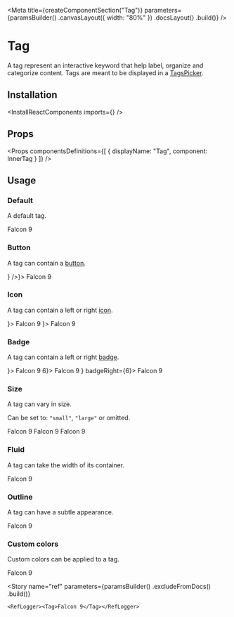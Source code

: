 
<Meta
    title={createComponentSection("Tag")}
    parameters={paramsBuilder()
        .canvasLayout({ width: "80%" })
        .docsLayout(<ReactComponentsLayout sourcePath="/packages/react-components/src/tag/src" />)
        .build()}
/>

# Tag

A tag represent an interactive keyword that help label, organize and categorize content. Tags are meant to be displayed in a [TagsPicker](?path=/story/components-tagspicker--default-story).

## Installation

<InstallReactComponents imports={<Imports />} />

## Props

<Props
    componentsDefinitions={[
        { displayName: "Tag", component: InnerTag }
    ]}
/>

## Usage

### Default

A default tag.

<Preview>
    <Story name="default">
        <Tag>Falcon 9</Tag>
    </Story>
</Preview>

### Button

A tag can contain a [button](?path=/docs/components-button--default-story).

<Preview>
    <Story name="button">
        <Tag button={<Button iconLeft={<CrossIcon />} />}>
            Falcon 9
        </Tag>
    </Story>
</Preview>

### Icon

A tag can contain a left or right [icon](?path=/docs/materials-icons--page).

<Preview>
    <Story name="icon">
        <Stack>
            <Tag iconLeft={<CheckCircleIcon />}>
                Falcon 9
            </Tag>
            <Tag iconRight={<CheckIcon />}>
                Falcon 9
            </Tag>
        </Stack>
    </Story>
</Preview>

### Badge

A tag can contain a left or right [badge](?path=/docs/components-badge--default-story).

<Preview>
    <Story name="badge">
        <Stack>
            <Tag badgeLeft={<Badge variant="dot" className="bg-primary-500" />}>
                Falcon 9
            </Tag>
            <Tag badgeRight={<Badge>6</Badge>}>
                Falcon 9
            </Tag>
            <Tag badgeLeft={<Badge variant="dot" className="bg-primary-500" />} badgeRight={<Badge>6</Badge>}>
                Falcon 9
            </Tag>
        </Stack>
    </Story>
</Preview>

### Size

A tag can vary in size.

Can be set to: `"small"`, `"large"` or omitted.

<Preview>
    <Story name="size">
        <Stack align="end">
            <Tag size="small">Falcon 9</Tag>
            <Tag>Falcon 9</Tag>
            <Tag size="large">Falcon 9</Tag>
        </Stack>
    </Story>
</Preview>

### Fluid

A tag can take the width of its container.

<Preview>
    <Story name="fluid">
        <Tag fluid>Falcon 9</Tag>
    </Story>
</Preview>

### Outline

A tag can have a subtle appearance.

<Preview>
    <Story name="outline">
        <Tag variant="outline">Falcon 9</Tag>
    </Story>
</Preview>

### Custom colors

Custom colors can be applied to a tag.

<Preview>
    <Story name="custom-color">
        <Tag
            style={{
                backgroundColor: "#FFF6E7",
                color: "var(--marine-500)",
                border: "1px solid #FEE9C3"
            }}
        >
            Falcon 9
        </Tag>
    </Story>
</Preview>

<Story
    name="ref"
    parameters={paramsBuilder()
        .excludeFromDocs()
        .build()}
>
    <RefLogger><Tag>Falcon 9</Tag></RefLogger>
</Story>



